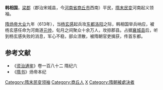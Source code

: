 '''韩相国'''{{BD|6世纪||613年||catIdx=H}}，[[梁郡|梁郡]]（郡治宋城县，今[[河南省|河南省]][[商丘市|商丘市]]西南）平民，[[隋末民变|隋末民变]]河南起义领袖。

[[隋炀帝|隋炀帝]][[大业|大业]]九年（613年），当[[杨玄感|杨玄感]]起兵攻[[东都|东都]][[洛阳|洛阳]]之际，韩相国举兵响应，被杨玄感任命为河南道[[元帅|元帅]]，旬月之间聚众十余万人，攻掠郡县。占据[[襄城县|襄城县]]后，听到杨玄感失败的消息，军心不稳，部众溃散，被隋朝官吏擒获，传首东都。
==参考文献==
*《[[资治通鉴|资治通鉴]]》卷一百八十二 隋纪六
*《[[隋书|隋书]]》炀帝本纪
{{DEFAULTSORT:H}}
[[Category:隋末民变领袖|Category:隋末民变领袖]]
[[Category:商丘人|Category:商丘人]]
[[Category:韩姓|X]]
[[Category:隋朝被處決者|Category:隋朝被處決者]]